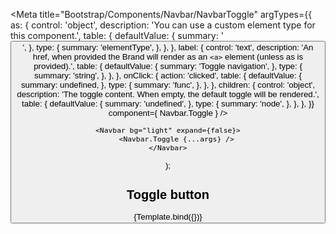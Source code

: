 

<Meta
    title="Bootstrap/Components/Navbar/NavbarToggle"
    argTypes={{
      as: {
        control: 'object',
        description: 'You can use a custom element type for this component.',
        table: {
          defaultValue: {
            summary: '<button>',
          },
          type: {
            summary: 'elementType',
          },
        },
      },
      label: {
        control: 'text',
        description:
          'An href, when provided the Brand will render as an `<a>` element (unless as is provided).',
        table: {
          defaultValue: {
            summary: 'Toggle navigation',
          },
          type: {
            summary: 'string',
          },
        },
      },
      onClick: {
        action: 'clicked',
        table: {
          defaultValue: {
            summary: undefined,
          },
          type: {
            summary: 'func',
          },
        },
      },
      children: {
        control: 'object',
        description: 'The toggle content. When empty, the default toggle will be rendered.',
        table: {
          defaultValue: {
            summary: 'undefined',
          },
          type: {
            summary: 'node',
          },
        },
      },
    }}
    component={ Navbar.Toggle }
/>

    <Navbar bg="light" expand={false}>
        <Navbar.Toggle {...args} />
    </Navbar>
);

## Toggle button

<Canvas>
    <Story
        name="Demo"
        args={{
            label: 'Toggle',
            as: 'button',
        }}
    >
        {Template.bind({})}
    </Story>
</Canvas>

<ArgsTable story="Demo" />

